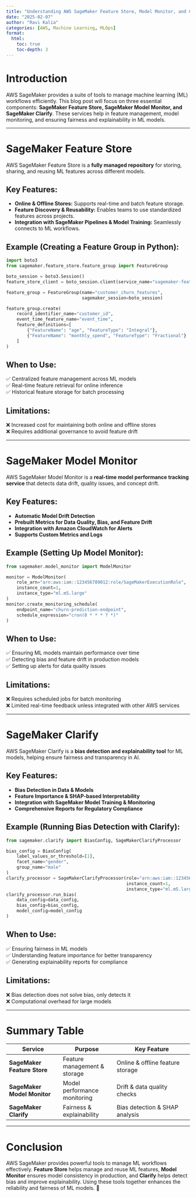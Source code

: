 ```yaml
---
title: "Understanding AWS SageMaker Feature Store, Model Monitor, and Clarify"
date: "2025-02-07"
author: "Ravi Kalia"
categories: [AWS, Machine Learning, MLOps]
format:
  html:
    toc: true
    toc-depth: 3
---
```


# Introduction

AWS SageMaker provides a suite of tools to manage machine learning (ML) workflows efficiently. This blog post will focus on three essential components: **SageMaker Feature Store, SageMaker Model Monitor, and SageMaker Clarify**. These services help in feature management, model monitoring, and ensuring fairness and explainability in ML models.

---

# SageMaker Feature Store

AWS SageMaker Feature Store is a **fully managed repository** for storing, sharing, and reusing ML features across different models.

## Key Features:
- **Online & Offline Stores:** Supports real-time and batch feature storage.
- **Feature Discovery & Reusability:** Enables teams to use standardized features across projects.
- **Integration with SageMaker Pipelines & Model Training:** Seamlessly connects to ML workflows.

## Example (Creating a Feature Group in Python):
```python
import boto3
from sagemaker.feature_store.feature_group import FeatureGroup

boto_session = boto3.Session()
feature_store_client = boto_session.client(service_name="sagemaker-featurestore-runtime")

feature_group = FeatureGroup(name="customer_churn_features",
                             sagemaker_session=boto_session)

feature_group.create(
    record_identifier_name="customer_id",
    event_time_feature_name="event_time",
    feature_definitions=[
        {"FeatureName": "age", "FeatureType": "Integral"},
        {"FeatureName": "monthly_spend", "FeatureType": "Fractional"}
    ]
)
```

## When to Use:
✅ Centralized feature management across ML models  
✅ Real-time feature retrieval for online inference  
✅ Historical feature storage for batch processing  

## Limitations:
❌ Increased cost for maintaining both online and offline stores  
❌ Requires additional governance to avoid feature drift  

---

# SageMaker Model Monitor

AWS SageMaker Model Monitor is a **real-time model performance tracking service** that detects data drift, quality issues, and concept drift.

## Key Features:
- **Automatic Model Drift Detection**
- **Prebuilt Metrics for Data Quality, Bias, and Feature Drift**
- **Integration with Amazon CloudWatch for Alerts**
- **Supports Custom Metrics and Logs**

## Example (Setting Up Model Monitor):
```python
from sagemaker.model_monitor import ModelMonitor

monitor = ModelMonitor(
    role_arn="arn:aws:iam::123456789012:role/SageMakerExecutionRole",
    instance_count=1,
    instance_type="ml.m5.large"
)
monitor.create_monitoring_schedule(
    endpoint_name="churn-prediction-endpoint",
    schedule_expression="cron(0 * * * ? *)"
)
```

## When to Use:
✅ Ensuring ML models maintain performance over time  
✅ Detecting bias and feature drift in production models  
✅ Setting up alerts for data quality issues  

## Limitations:
❌ Requires scheduled jobs for batch monitoring  
❌ Limited real-time feedback unless integrated with other AWS services  

---

# SageMaker Clarify

AWS SageMaker Clarify is a **bias detection and explainability tool** for ML models, helping ensure fairness and transparency in AI.

## Key Features:
- **Bias Detection in Data & Models**
- **Feature Importance & SHAP-based Interpretability**
- **Integration with SageMaker Model Training & Monitoring**
- **Comprehensive Reports for Regulatory Compliance**

## Example (Running Bias Detection with Clarify):
```python
from sagemaker.clarify import BiasConfig, SageMakerClarifyProcessor

bias_config = BiasConfig(
    label_values_or_threshold=[1],
    facet_name="gender",
    group_name="male"
)
clarify_processor = SageMakerClarifyProcessor(role="arn:aws:iam::123456789012:role/SageMakerExecutionRole",
                                              instance_count=1,
                                              instance_type="ml.m5.large")
clarify_processor.run_bias(
    data_config=data_config,
    bias_config=bias_config,
    model_config=model_config
)
```

## When to Use:
✅ Ensuring fairness in ML models  
✅ Understanding feature importance for better transparency  
✅ Generating explainability reports for compliance  

## Limitations:
❌ Bias detection does not solve bias, only detects it  
❌ Computational overhead for large models  

---

# Summary Table

| Service | Purpose | Key Feature |
|---------|---------|-------------|
| **SageMaker Feature Store** | Feature management & storage | Online & offline feature storage |
| **SageMaker Model Monitor** | Model performance monitoring | Drift & data quality checks |
| **SageMaker Clarify** | Fairness & explainability | Bias detection & SHAP analysis |

---

# Conclusion

AWS SageMaker provides powerful tools to manage ML workflows effectively. **Feature Store** helps manage and reuse ML features, **Model Monitor** ensures model consistency in production, and **Clarify** helps detect bias and improve explainability. Using these tools together enhances the reliability and fairness of ML models. 🚀
